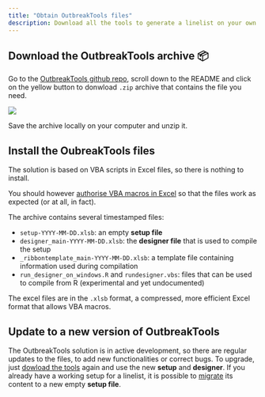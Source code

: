 ```yaml
---
title: "Obtain OutbreakTools files"
description: Download all the tools to generate a linelist on your own
---
```


## Download the OutbreakTools archive 📦 {#sec-download}

Go to the [OutbreakTools github repo](https://github.com/epicentre-msf/outbreak-tools), scroll down to the README and click on the yellow button to donwload `.zip` archive that contains the file you need.

![](images/img-001-download.png)

Save the archive locally on your computer and unzip it.



## Install the OubreakTools files {#sec-obt-files}

The solution is based on VBA scripts in Excel files, so there is nothing to install.

You should however [authorise VBA macros in Excel](https://support.microsoft.com/en-us/office/enable-or-disable-macros-in-microsoft-365-files-12b036fd-d140-4e74-b45e-16fed1a7e5c6) so that the files work as expected (or at all, in fact).

The archive contains several timestamped files:

- `setup-YYYY-MM-DD.xlsb`: an empty **setup file**
- `designer_main-YYYY-MM-DD.xlsb`: the **designer file** that is used to compile the setup
- `_ribbontemplate_main-YYYY-MM-DD.xlsb`: a template file containing information used during compilation
- `run_designer_on_windows.R` and `rundesigner.vbs`: files that can be used to compile from R (experimental and yet undocumented)

:::{.callout-note}
The excel files are in the `.xlsb` format, a compressed, more efficient Excel format that allows VBA macros.
:::

## Update to a new version of OutbreakTools

The OutbreakTools solution is in active development, so there are regular updates to the files, to add new functionalities or correct bugs. To upgrade, just [dowload the tools](https://github.com/epicentre-msf/outbreak-tools) again and use the new **setup** and **designer**. If you already have a working setup for a linelist, it is possible to [migrate](../how_to/migrate_setup.qmd) its content to a new empty **setup file**.